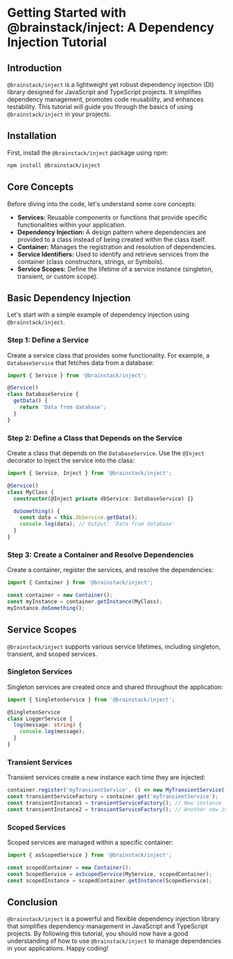 # Getting Started with @brainstack/inject: A Dependency Injection Tutorial

## Introduction

`@brainstack/inject` is a lightweight yet robust dependency injection (DI) library designed for JavaScript and TypeScript projects. It simplifies dependency management, promotes code reusability, and enhances testability. This tutorial will guide you through the basics of using `@brainstack/inject` in your projects.

## Installation

First, install the `@brainstack/inject` package using npm:

```bash
npm install @brainstack/inject
```

## Core Concepts

Before diving into the code, let's understand some core concepts:

- **Services:** Reusable components or functions that provide specific functionalities within your application.
- **Dependency Injection:** A design pattern where dependencies are provided to a class instead of being created within the class itself.
- **Container:** Manages the registration and resolution of dependencies.
- **Service Identifiers:** Used to identify and retrieve services from the container (class constructors, strings, or Symbols).
- **Service Scopes:** Define the lifetime of a service instance (singleton, transient, or custom scope).

## Basic Dependency Injection

Let's start with a simple example of dependency injection using `@brainstack/inject`.

### Step 1: Define a Service

Create a service class that provides some functionality. For example, a `DatabaseService` that fetches data from a database:

```typescript
import { Service } from '@brainstack/inject';

@Service()
class DatabaseService {
  getData() {
    return 'Data from database';
  }
}
```

### Step 2: Define a Class that Depends on the Service

Create a class that depends on the `DatabaseService`. Use the `@Inject` decorator to inject the service into the class:

```typescript
import { Service, Inject } from '@brainstack/inject';

@Service()
class MyClass {
  constructor(@Inject private dbService: DatabaseService) {}

  doSomething() {
    const data = this.dbService.getData();
    console.log(data); // Output: 'Data from database'
  }
}
```

### Step 3: Create a Container and Resolve Dependencies

Create a container, register the services, and resolve the dependencies:

```typescript
import { Container } from '@brainstack/inject';

const container = new Container();
const myInstance = container.getInstance(MyClass);
myInstance.doSomething();
```

## Service Scopes

`@brainstack/inject` supports various service lifetimes, including singleton, transient, and scoped services.

### Singleton Services

Singleton services are created once and shared throughout the application:

```typescript
import { SingletonService } from '@brainstack/inject';

@SingletonService
class LoggerService {
  log(message: string) {
    console.log(message);
  }
}
```

### Transient Services

Transient services create a new instance each time they are injected:

```typescript
container.register('myTransientService', () => new MyTransientService(), true); // true for transient
const transientServiceFactory = container.get('myTransientService');
const transientInstance1 = transientServiceFactory(); // New instance
const transientInstance2 = transientServiceFactory(); // Another new instance
```

### Scoped Services

Scoped services are managed within a specific container:

```typescript
import { asScopedService } from '@brainstack/inject';

const scopedContainer = new Container();
const ScopedService = asScopedService(MyService, scopedContainer);
const scopedInstance = scopedContainer.getInstance(ScopedService);
```

## Conclusion

`@brainstack/inject` is a powerful and flexible dependency injection library that simplifies dependency management in JavaScript and TypeScript projects. By following this tutorial, you should now have a good understanding of how to use `@brainstack/inject` to manage dependencies in your applications. Happy coding!